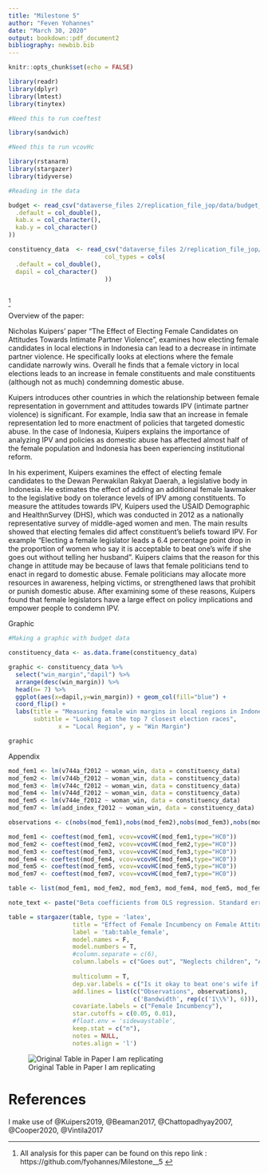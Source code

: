 ```yaml
---
title: "Milestone 5"
author: "Feven Yohannes"
date: "March 30, 2020"
output: bookdown::pdf_document2
bibliography: newbib.bib
---
```


```r
knitr::opts_chunk$set(echo = FALSE)

library(readr)
library(dplyr)
library(lmtest)
library(tinytex)

#Need this to run coeftest

library(sandwich)

#Need this to run vcovHc

library(rstanarm)
library(stargazer)
library(tidyverse)

#Reading in the data 

budget <- read_csv("dataverse_files 2/replication_file_jop/data/budget_results.csv", col_types = cols(
  .default = col_double(),
  kab.x = col_character(),
  kab.y = col_character()
))

constituency_data  <- read_csv("dataverse_files 2/replication_file_jop/data/pub_opinion_results.csv",
                           col_types = cols(
  .default = col_double(),
  dapil = col_character()
                           ))
  
```

^[All analysis for this paper can be found on this repo link : https://github.com/fyohannes/Milestone__5 ]

Overview of the paper:

Nicholas Kuipers' paper "The Effect of Electing Female Candidates on Attitudes Towards Intimate Partner Violence", examines how electing female candidates in local elections in Indonesia can lead to a decrease in intimate partner violence. He specifically looks at elections where the female candidate narrowly wins. Overall he finds that a female victory in local elections leads to an increase in female constituents and male constituents (although not as much) condemning domestic abuse.

Kuipers introduces other countries in which the relationship between female representation in government and attitudes towards IPV (intimate partner violence) is significant. For example, India saw that an increase in female representation led to more enactment of policies that targeted domestic abuse. In the case of Indonesia, Kuipers explains the importance of analyzing IPV and policies as domestic abuse has affected almost half of the female population and Indonesia has been experiencing institutional reform.

In his experiment, Kuipers examines the effect of electing female candidates to the Dewan Perwakilan Rakyat Daerah, a legislative body in Indonesia. He estimates the effect of adding an additional female lawmaker to the legislative body on tolerance levels of IPV among constituents. To measure the attitudes towards IPV, Kuipers used the USAID Demographic and HealthnSurvey (DHS), which was conducted in 2012 as a nationally representative survey of middle-aged women and men. The main results showed that electing females did affect constituent's beliefs toward IPV. For example "Electing a female legislator leads a 6.4 percentage point drop in the proportion of women who say it is acceptable to beat one’s wife if she goes out without telling her husband". Kuipers claims that the reason for this change in attitude may be because of laws that female politicians tend to enact in regard to domestic abuse. Female politicians may allocate more resources in awareness, helping victims, or strengthened laws that prohibit or punish domestic abuse. After examining some of these reasons, Kuipers found that female legislators have a large effect on policy implications and empower people to condemn IPV.


Graphic 
```r
#Making a graphic with budget data

constituency_data <- as.data.frame(constituency_data)

graphic <- constituency_data %>% 
  select("win_margin","dapil") %>%
  arrange(desc(win_margin)) %>%
  head(n= 7) %>%
  ggplot(aes(x=dapil,y=win_margin)) + geom_col(fill="blue") + 
  coord_flip() +
  labs(title = "Measuring female win margins in local regions in Indonesia",
       subtitle = "Looking at the top 7 closest election races",
              x = "Local Region", y = "Win Margin")

graphic
```

Appendix

```r
mod_fem1 <- lm(v744a_f2012 ~ woman_win, data = constituency_data)
mod_fem2 <- lm(v744b_f2012 ~ woman_win, data = constituency_data)
mod_fem3 <- lm(v744c_f2012 ~ woman_win, data = constituency_data)
mod_fem4 <- lm(v744d_f2012 ~ woman_win, data = constituency_data)
mod_fem5 <- lm(v744e_f2012 ~ woman_win, data = constituency_data)
mod_fem7 <- lm(add_index_f2012 ~ woman_win, data = constituency_data)

observations <- c(nobs(mod_fem1),nobs(mod_fem2),nobs(mod_fem3),nobs(mod_fem4),nobs(mod_fem5),nobs(mod_fem7))

mod_fem1 <- coeftest(mod_fem1, vcov=vcovHC(mod_fem1,type="HC0"))
mod_fem2 <- coeftest(mod_fem2, vcov=vcovHC(mod_fem2,type="HC0"))
mod_fem3 <- coeftest(mod_fem3, vcov=vcovHC(mod_fem3,type="HC0"))
mod_fem4 <- coeftest(mod_fem4, vcov=vcovHC(mod_fem4,type="HC0"))
mod_fem5 <- coeftest(mod_fem5, vcov=vcovHC(mod_fem5,type="HC0"))
mod_fem7 <- coeftest(mod_fem7, vcov=vcovHC(mod_fem7,type="HC0"))

table <- list(mod_fem1, mod_fem2, mod_fem3, mod_fem4, mod_fem5, mod_fem7)

note_text <- paste("Beta coefficients from OLS regression. Standard errors were calculated using the huber-white (HC0) correction. The outcomes are drawn from a battery of questions that asked respondents if it was acceptable to beat one's wife if she: (1) goes out without telling her husband; (2) neglects her children; (3) argues with her husband; (4) refuses sex; (5) burns the food. The index is an additive measure.")

table = stargazer(table, type = 'latex', 
                  title = "Effect of Female Incumbency on Female Attitudes Towards IPV",
                  label = 'tab:table_female',
                  model.names = F,
                  model.numbers = T,
                  #column.separate = c(6),
                  column.labels = c("Goes out", "Neglects children", "Argues", "Refuses sex", "Burns food", "Index"),
                  
                  multicolumn = T,
                  dep.var.labels = c("Is it okay to beat one's wife if she:"), 
                  add.lines = list(c("Observations", observations),
                                   c('Bandwidth', rep(c('1\\%'), 6))),
                  covariate.labels = c("Female Incumbency"),
                  star.cutoffs = c(0.05, 0.01),
                  #float.env = 'sidewaystable',
                  keep.stat = c("n"),
                  notes = NULL,
                  notes.align = 'l')

```


![Original Table in Paper I am replicating](/Home/Downloads/Gov1006/Milestone_5/milestone5_screenshot.png)


# References

I make use of @Kuipers2019, @Beaman2017, @Chattopadhyay2007, @Cooper2020, @Vintila2017